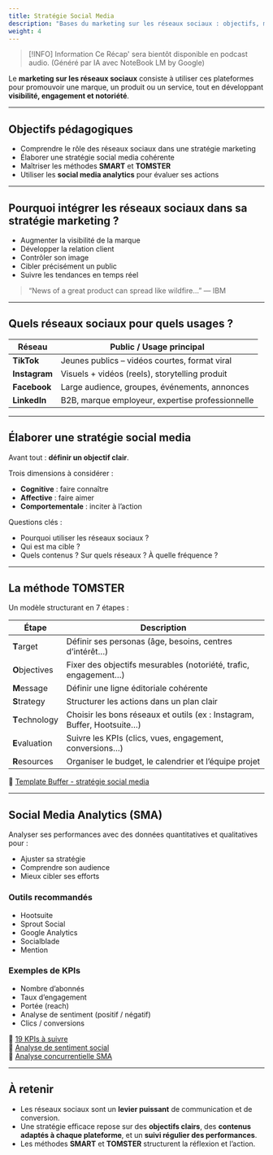 ```yaml
---
title: Stratégie Social Media
description: "Bases du marketing sur les réseaux sociaux : objectifs, méthodes et outils d’analyse."
weight: 4
---
```



> [!INFO] Information
> Ce Récap' sera bientôt disponible en podcast audio. (Généré par IA avec NoteBook LM by Google)

Le **marketing sur les réseaux sociaux** consiste à utiliser ces plateformes pour promouvoir une marque, un produit ou un service, tout en développant **visibilité, engagement et notoriété**.

---

## Objectifs pédagogiques

- Comprendre le rôle des réseaux sociaux dans une stratégie marketing
- Élaborer une stratégie social media cohérente
- Maîtriser les méthodes **SMART** et **TOMSTER**
- Utiliser les **social media analytics** pour évaluer ses actions

---

## Pourquoi intégrer les réseaux sociaux dans sa stratégie marketing ?

- Augmenter la visibilité de la marque
- Développer la relation client
- Contrôler son image
- Cibler précisément un public
- Suivre les tendances en temps réel

> “News of a great product can spread like wildfire...” — IBM

---

## Quels réseaux sociaux pour quels usages ?

| Réseau        | Public / Usage principal                         |
| ------------- | ------------------------------------------------ |
| **TikTok**    | Jeunes publics – vidéos courtes, format viral    |
| **Instagram** | Visuels + vidéos (reels), storytelling produit   |
| **Facebook**  | Large audience, groupes, événements, annonces    |
| **LinkedIn**  | B2B, marque employeur, expertise professionnelle |

---

## Élaborer une stratégie social media

Avant tout : **définir un objectif clair**.

Trois dimensions à considérer :

- **Cognitive** : faire connaître
- **Affective** : faire aimer
- **Comportementale** : inciter à l’action

Questions clés :

- Pourquoi utiliser les réseaux sociaux ?
- Qui est ma cible ?
- Quels contenus ? Sur quels réseaux ? À quelle fréquence ?

---

## La méthode TOMSTER

Un modèle structurant en 7 étapes :

| Étape          | Description                                                             |
| -------------- | ----------------------------------------------------------------------- |
| **T**arget     | Définir ses personas (âge, besoins, centres d’intérêt…)                 |
| **O**bjectives | Fixer des objectifs mesurables (notoriété, trafic, engagement…)         |
| **M**essage    | Définir une ligne éditoriale cohérente                                  |
| **S**trategy   | Structurer les actions dans un plan clair                               |
| **T**echnology | Choisir les bons réseaux et outils (ex : Instagram, Buffer, Hootsuite…) |
| **E**valuation | Suivre les KPIs (clics, vues, engagement, conversions…)                 |
| **R**esources  | Organiser le budget, le calendrier et l’équipe projet                   |

📄 [Template Buffer - stratégie social media](https://docs.google.com/document/d/1ZmFvM8KmnKrOVNhtneyffDbxqBB0yjmDTVv1bGdxM9c/edit)

---

## Social Media Analytics (SMA)

Analyser ses performances avec des données quantitatives et qualitatives pour :

- Ajuster sa stratégie
- Comprendre son audience
- Mieux cibler ses efforts

### Outils recommandés

- Hootsuite
- Sprout Social
- Google Analytics
- Socialblade
- Mention

### Exemples de KPIs

- Nombre d’abonnés
- Taux d’engagement
- Portée (reach)
- Analyse de sentiment (positif / négatif)
- Clics / conversions

📘 [19 KPIs à suivre](https://blog.hootsuite.com/social-media-kpis-key-performance-indicators/)  
📘 [Analyse de sentiment social](https://blog.hootsuite.com/fr/lanalyse-du-sentiment-sur-les-reseaux-sociaux-quest-ce-que-cest-et-a-quoi-ca-sert/)  
📘 [Analyse concurrentielle SMA](https://www.synerweb.fr/blog/tendances/analyse-reseaux-sociaux.html)

---

## À retenir

- Les réseaux sociaux sont un **levier puissant** de communication et de conversion.
- Une stratégie efficace repose sur des **objectifs clairs**, des **contenus adaptés à chaque plateforme**, et un **suivi régulier des performances**.
- Les méthodes **SMART** et **TOMSTER** structurent la réflexion et l’action.
